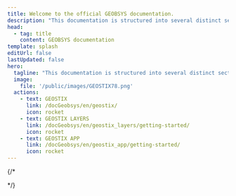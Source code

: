 ```yaml
---
title: Welcome to the official GEOBSYS documentation.
description: "This documentation is structured into several distinct sections: GEOSTIX, sensor layers, and the associated mobile application."
head:
  - tag: title
    content: GEOBSYS documentation
template: splash
editUrl: false
lastUpdated: false
hero:
  tagline: "This documentation is structured into several distinct sections: GEOSTIX, sensor layers, and the associated mobile application."
  image:
    file: '/public/images/GEOSTIX78.png'
  actions:
    - text: GEOSTIX
      link: /docGeobsys/en/geostix/
      icon: rocket
    - text: GEOSTIX LAYERS 
      link: /docGeobsys/en/geostix_layers/getting-started/
      icon: rocket
    - text: GEOSTIX APP 
      link: /docGeobsys/en/geostix_app/getting-started/
      icon: rocket
---
```



{/*  


<CardGrid>
  <LinkCard
    title="GEOSTIX"
    href="/fr/geostix/getting-started"
    description="Configure Starlight to support multiple languages."
    imageLight="geostixContoursGray.png"
    imageDark="geostixContoursWhite.png"
  />
  <LinkCard
    title="GEOSTIX LAYERS"
    href="/fr/geostix-layers/getting-started"
    imageLight="geostixContoursGray.png"
    imageDark="geostixContoursWhite.png"
  />
  <LinkCard
    title="GEOSTIX APP"
    href="/geostix-app/start"
    imageLight="geostixContoursGray.png"
    imageDark="geostixContoursWhite.png"
  />
</CardGrid>
*/}